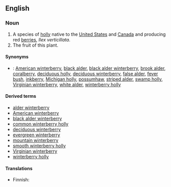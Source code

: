 ==English==
===Noun===
{{wikipedia}}
{{en-noun|pl=winterberries}}

# A species of [[holly]] native to the [[United States]] and [[Canada]] and producing red [[berry|berries]], ''Ilex verticillata''.
# The fruit of this plant.

====Synonyms====
* {{italbrac|plant}}: <!--from the Wikipedia article:-->[[American winterberry]], [[black alder]], [[black alder winterberry]], [[brook alder]], [[coralberry]], [[deciduous holly]], [[deciduous winterberry]], [[false alder]], [[fever bush]], [[inkberry]], [[Michigan holly]], [[possumhaw]], [[striped alder]], [[swamp holly]], [[Virginian winterberry]], [[white alder]], [[winterberry holly]]

====Derived terms====
* [[alder winterberry]]
* [[American winterberry]]
* [[black alder winterberry]]
* [[common winterberry holly]]
* [[deciduous winterberry]]
* [[evergreen winterberry]]
* [[mountain winterberry]]
* [[smooth winterberry holly]]
* [[Virginian winterberry]]
* [[winterberry holly]]

====Translations====
{{trans-top|''Ilex verticillata''}}
* Finnish: {{t|fi|kesäorjanlaakeri}}
{{trans-mid}}
{{trans-bottom}}